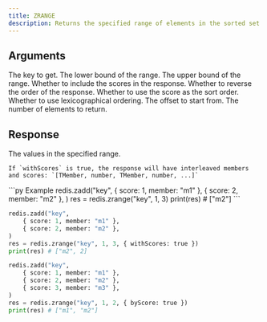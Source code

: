 ```yaml
---
title: ZRANGE
description: Returns the specified range of elements in the sorted set stored at key.
---
```



## Arguments 

<ParamField body="key" type="str" required>
  The key to get.
</ParamField>


<ParamField body="min" type="number | str" required>
  The lower bound of the range.
</ParamField>


<ParamField body="max" type="number | str" required>
  The upper bound of the range.
</ParamField>


<ParamField body="options"  >
<Expandable>
  <ParamField body="withScores" type="boolean">
    Whether to include the scores in the response.
  </ParamField>
  <ParamField body="rev" type="boolean">
    Whether to reverse the order of the response.
    </ParamField>
    <ParamField body="byScore" type="boolean">
    Whether to use the score as the sort order.
    </ParamField>
    <ParamField body="byLex" type="boolean">
    Whether to use lexicographical ordering.
    </ParamField>
    <ParamField body="offset" type="number">
    The offset to start from.
    </ParamField>
    <ParamField body="count" type="number">
    The number of elements to return.
    </ParamField>
    </Expandable>
</ParamField>

## Response

<ResponseField type="TMember[]">
    The values in the specified range.

    If `withScores` is true, the response will have interleaved members and scores: `[TMember, number, TMember, number, ...]`
</ResponseField>



<RequestExample>
```py Example
redis.zadd("key", 
    { score: 1, member: "m1" },
    { score: 2, member: "m2" },
)
res = redis.zrange("key", 1, 3)
print(res) # ["m2"]
```

```py WithScores
redis.zadd("key", 
    { score: 1, member: "m1" },
    { score: 2, member: "m2" },
)
res = redis.zrange("key", 1, 3, { withScores: true })
print(res) # ["m2", 2]
```

```py ByScore
redis.zadd("key", 
    { score: 1, member: "m1" },
    { score: 2, member: "m2" },
    { score: 3, member: "m3" },
)
res = redis.zrange("key", 1, 2, { byScore: true })
print(res) # ["m1", "m2"]
```
</RequestExample>
